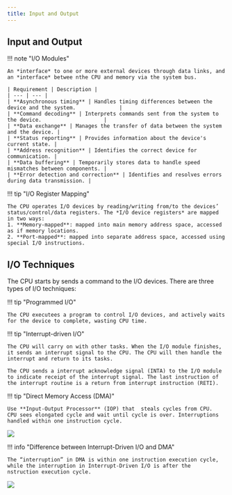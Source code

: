 ```yaml
---
title: Input and Output
---
```


## Input and Output

!!! note "I/O Modules"

    An *interface* to one or more external devices through data links, and an *interface* betwee nthe CPU and memory via the system bus.

    | Requirement | Description |
    | --- | --- | 
    | **Asynchronous timing** | Handles timing differences between the device and the system.              |
    | **Command decoding** | Interprets commands sent from the system to the device.                    |
    | **Data exchange** | Manages the transfer of data between the system and the device. |
    | **Status reporting** | Provides information about the device's current state. |
    | **Address recognition** | Identifies the correct device for communication. |
    | **Data buffering** | Temporarily stores data to handle speed mismatches between components. |
    | **Error detection and correction** | Identifies and resolves errors during data transmission. | 

!!! tip "I/O Register Mapping"

    The CPU operates I/O devices by reading/writing from/to the devices’ status/control/data registers. The *I/O device registers* are mapped in two ways:
    1. **Memory-mapped**: mapped into main memory address space, accessed as if memory locations.
    2. **Port-mapped**: mapped into separate address space, accessed using special I/O instructions.

## I/O Techniques

The CPU starts by sends a command to the I/O devices. There are three types of I/O techniques:

!!! tip "Programmed I/O"

    The CPU executees a program to control I/O devices, and actively waits for the device to complete, wasting CPU time.

!!! tip "Interrupt-driven I/O"

    The CPU will carry on with other tasks. When the I/O module finishes, it sends an interrupt signal to the CPU. The CPU will then handle the interrupt and return to its tasks.
    
    The CPU sends a interrupt acknowledge signal (INTA) to the I/O module to indicate receipt of the interrupt signal. The last instruction of the interrupt routine is a return from interrupt instruction (RETI). 

!!! tip "Direct Memory Access (DMA)"

    Use **Input-Output Processor** (IOP) that  steals cycles from CPU.  CPU sees elongated cycle and wait until cycle is over. Interruptions handled within one instruction cycle.
    
![](../../../public/img/COMP2120/io-techniques.png)

!!! info "Difference between Interrupt-Driven I/O and DMA"

    The “interruption” in DMA is within one instruction execution cycle, while the interruption in Interrupt-Driven I/O is after the  nstruction execution cycle.

![](../../../public/img/COMP2120/io-vs.png)